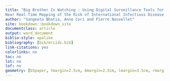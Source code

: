 ```yaml
---
title: "Big Brother Is Watching : Using Digital Surveillance Tools for 
Near Real-Time Mapping of the Risk of International Infectious Disease Spread"
author: "Sangeeta Bhatia, Anne Cori and Pierre Nouvellet"
site: bookdown::bookdown_site
documentclass: article
output: word_document
biblio-style: apalike
bibliography: [bib/mriids.bib]
link-citations: yes
colorlinks: no
toc: no
lot: no
lof: no
geometry: [b5paper, tmargin=2.5cm, bmargin=2.5cm, lmargin=3.5cm, rmargin=2.5cm]
---
```

